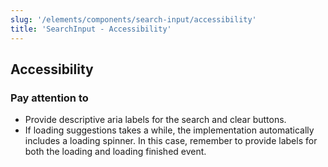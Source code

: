 ```yaml
---
slug: '/elements/components/search-input/accessibility'
title: 'SearchInput - Accessibility'
---
```



## Accessibility

### Pay attention to
- Provide descriptive aria labels for the search and clear buttons.
- If loading suggestions takes a while, the implementation automatically includes a loading spinner. In this case, remember to provide labels for both the loading and loading finished event.

